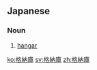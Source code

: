 ==Japanese==
{{ja-kanjitab|かく|のう|こ|yomi=on}}

===Noun===
{{ja-noun|かくのうこ}}

# [[hangar]] {{gloss|a large garage-like structure where aircraft are kept}}

[[ko:格納庫]]
[[sv:格納庫]]
[[zh:格納庫]]